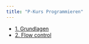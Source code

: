 ```yaml
---
title: "P-Kurs Programmieren"
---
```


- [1. Grundlagen](pk-programmieren/01-grundlagen.qmd)
- [2. Flow control](pk-programmieren/02-flow-control.qmd)

